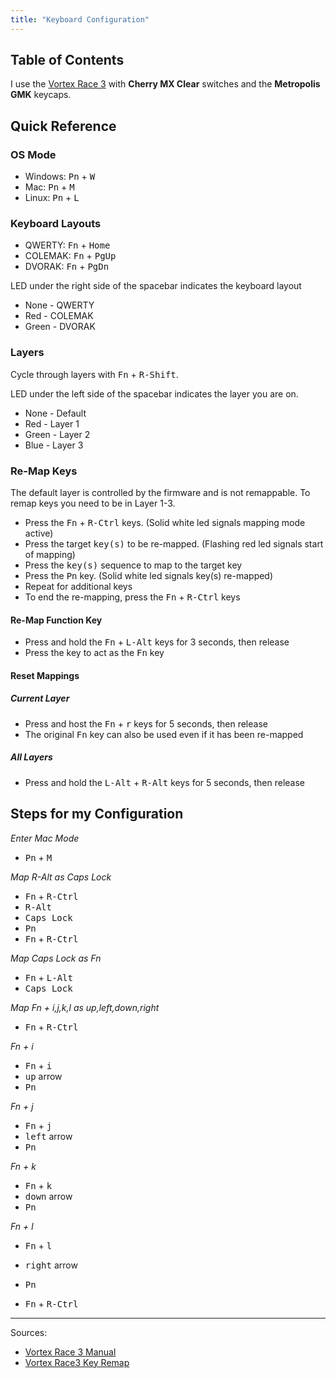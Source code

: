 ```yaml
---
title: "Keyboard Configuration"
---
```


## Table of Contents

I use the [Vortex Race 3](http://www.vortexgear.tw/vortex2_2.asp?kind=47&kind2=225&kind3=&kind4=1044) with **Cherry MX Clear** switches and the **Metropolis GMK** keycaps.

## Quick Reference

### OS Mode

- Windows: <kbd>Pn</kbd> + <kbd>W</kbd>
- Mac: <kbd>Pn</kbd> + <kbd>M</kbd>
- Linux: <kbd>Pn</kbd> + <kbd>L</kbd>

### Keyboard Layouts

- QWERTY: <kbd>Fn</kbd> + <kbd>Home</kbd>
- COLEMAK: <kbd>Fn</kbd> + <kbd>PgUp</kbd>
- DVORAK: <kbd>Fn</kbd> + <kbd>PgDn</kbd>

LED under the right side of the spacebar indicates the keyboard layout
- None - QWERTY
- Red - COLEMAK
- Green - DVORAK

### Layers

Cycle through layers with <kbd>Fn</kbd> + <kbd>R-Shift</kbd>.

LED under the left side of the spacebar indicates the layer you are on.
- None - Default
- Red - Layer 1
- Green - Layer 2
- Blue - Layer 3

### Re-Map Keys

The default layer is controlled by the firmware and is not remappable. To remap keys you need to be in Layer 1-3.

- Press the <kbd>Fn</kbd> + <kbd>R-Ctrl</kbd> keys. (Solid white led signals mapping mode active)
- Press the target <kbd>key(s)</kbd> to be re-mapped. (Flashing red led signals start of mapping)
- Press the <kbd>key(s)</kbd> sequence to map to the target key
- Press the <kbd>Pn</kbd> key. (Solid white led signals key(s) re-mapped)
- Repeat for additional keys
- To end the re-mapping, press the <kbd>Fn</kbd> + <kbd>R-Ctrl</kbd> keys

#### Re-Map Function Key

- Press and hold the <kbd>Fn</kbd> + <kbd>L-Alt</kbd> keys for 3 seconds, then release
- Press the key to act as the <kbd>Fn</kbd> key

#### Reset Mappings

##### Current Layer

- Press and host the <kbd>Fn</kbd> + <kbd>r</kbd> keys for 5 seconds, then release
- The original <kbd>Fn</kbd> key can also be used even if it has been re-mapped

##### All Layers

- Press and hold the <kbd>L-Alt</kbd> + <kbd>R-Alt</kbd> keys for 5 seconds, then release


## Steps for my Configuration

*Enter Mac Mode*
- <kbd>Pn</kbd> + <kbd>M</kbd>

*Map R-Alt as Caps Lock*
- <kbd>Fn</kbd> + <kbd>R-Ctrl</kbd>
- <kbd>R-Alt</kbd>
- <kbd>Caps Lock</kbd>
- <kbd>Pn</kbd>
- <kbd>Fn</kbd> + <kbd>R-Ctrl</kbd>

*Map Caps Lock as Fn*
- <kbd>Fn</kbd> + <kbd>L-Alt</kbd>
- <kbd>Caps Lock</kbd>

*Map Fn + i,j,k,l as up,left,down,right*
- <kbd>Fn</kbd> + <kbd>R-Ctrl</kbd>

*Fn + i*
- <kbd>Fn</kbd> + <kbd>i</kbd>
- <kbd>up</kbd> arrow
- <kbd>Pn</kbd>

*Fn + j*
- <kbd>Fn</kbd> + <kbd>j</kbd>
- <kbd>left</kbd> arrow
- <kbd>Pn</kbd>

*Fn + k*
- <kbd>Fn</kbd> + <kbd>k</kbd>
- <kbd>down</kbd> arrow
- <kbd>Pn</kbd>

*Fn + l*
- <kbd>Fn</kbd> + <kbd>l</kbd>
- <kbd>right</kbd> arrow
- <kbd>Pn</kbd>

- <kbd>Fn</kbd> + <kbd>R-Ctrl</kbd>

---

Sources:
- [Vortex Race 3 Manual](http://www.vortexgear.tw/vortex3.asp)
- [Vortex Race3 Key Remap](https://codingpackets.com/blog/vortex-race3-key-remap/)
